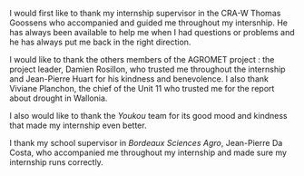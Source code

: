 
I would first like to thank my internship supervisor in the CRA-W Thomas Goossens who accompanied and guided me throughout my intersnhip. He has always been available to help me when I had questions or problems and he has always put me back in the right direction.

I would like to thank the others members of the AGROMET project : the project leader, Damien Rosillon, who trusted me throughout the internship and Jean-Pierre Huart for his kindness and benevolence. I also thank Viviane Planchon, the chief of the Unit 11 who trusted me for the report about drought in Wallonia.

I also would like to thank the _Youkou_ team for its good mood and kindness that made my internship even better.

I thank my school supervisor in _Bordeaux Sciences Agro_, Jean-Pierre Da Costa, who accompanied me throughout my internship and made sure my internship runs correctly.
